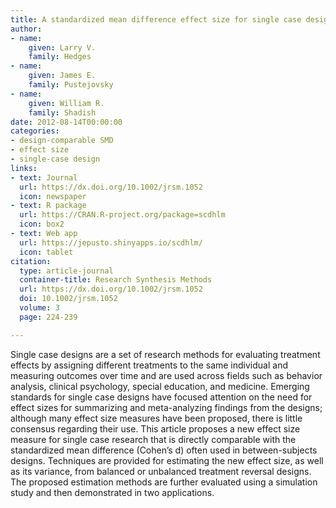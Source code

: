 ```yaml
---
title: A standardized mean difference effect size for single case designs
author:
- name:
    given: Larry V.
    family: Hedges
- name:
    given: James E.
    family: Pustejovsky
- name:
    given: William R.
    family: Shadish
date: 2012-08-14T00:00:00
categories:
- design-comparable SMD
- effect size
- single-case design
links:
- text: Journal
  url: https://dx.doi.org/10.1002/jrsm.1052
  icon: newspaper
- text: R package
  url: https://CRAN.R-project.org/package=scdhlm
  icon: box2
- text: Web app
  url: https://jepusto.shinyapps.io/scdhlm/
  icon: tablet
citation:
  type: article-journal
  container-title: Research Synthesis Methods
  url: https://dx.doi.org/10.1002/jrsm.1052
  doi: 10.1002/jrsm.1052
  volume: 3
  page: 224-239

---
```


Single case designs are a set of research methods for evaluating treatment effects by assigning different treatments to the same individual and measuring outcomes over time and are used across fields such as behavior analysis, clinical psychology, special education, and medicine. Emerging standards for single case designs have focused attention on the need for effect sizes for summarizing and meta-analyzing findings from the designs; although many effect size measures have been proposed, there is little consensus regarding their use. This article proposes a new effect size measure for single case research that is directly comparable with the standardized mean difference (Cohen's d) often used in between-subjects designs. Techniques are provided for estimating the new effect size, as well as its variance, from balanced or unbalanced treatment reversal designs. The proposed estimation methods are further evaluated using a simulation study and then demonstrated in two applications.


